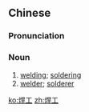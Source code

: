 ==Chinese==
{{zh-forms}}

===Pronunciation===
{{zh-pron
|m=hàngōng
|c=hon6 gung1
|cat=n
}}

===Noun===
{{zh-noun}}

# [[welding]]; [[soldering]]
# [[welder]]; [[solderer]]

[[ko:焊工]]
[[zh:焊工]]